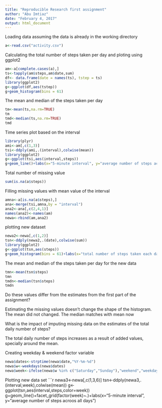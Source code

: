 ```yaml
---
title: "Reproducible Research first assignment"
author: "Abu Imtiaz"
date: "February 4, 2017"
output: html_document
---
```


Loading data assuming the data is already in the working directory
```r
a<-read.csv("activity.csv")
```

Calculating the total number of steps taken per day and ploting using ggplot2
```r
am<-a[complete.cases(a),]
ts<-tapply(am$steps,am$date,sum)
df<- data.frame(date = names(ts), tstep = ts)
library(ggplot2)
g<-ggplot(df,aes(tstep))
g+geom_histogram(bins = 61)
```

The mean and median of the steps taken per day
```r
tm<-mean(ts,na.rm=TRUE)
tm
tmd<-median(ts,na.rm=TRUE)
tmd
```

Time series plot based on the interval
```r
library(plyr)
ami<-am[,c(1,3)]
tsi<-ddply(ami,.(interval),colwise(mean))
library(ggplot2)
g<-ggplot(tsi,aes(interval,steps))
g+geom_line()+labs(x="5-minute interval", y="average number of steps acroos all days")
```

Total number of missing value
```r
sum(is.na(a$steps))
```

Filling missing values with mean value of the interval
```r
amna<-a[is.na(a$steps),]
ana<-merge(tsi,amna,by = "interval")
ana2<-ana[,c(2,4,1)]
names(ana2)<-names(am)
newa<-rbind(am,ana2)
```

plotting new dataset
```r
newa2<-newa[,c(1,2)]
tsn<-ddply(newa2,.(date),colwise(sum))
library(ggplot2)
g<-ggplot(tsn,aes(steps))
g+geom_histogram(bins = 61)+labs(x="total number of steps taken each day")
```

The mean and median of the steps taken per day for the new data
```r
tmn<-mean(tsn$steps)
tmn
tmdn<-median(tsn$steps)
tmdn
```
Do these values differ from the estimates from the first part of the assignment?

Estimating the missing values doesn't change the shape of the histogram. The mean did not changed. The median matches with mean now

What is the impact of imputing missing data on the estimates of the total daily number of steps?

The total daily number of steps increases as a result of added values, specially around the mean.


Creating weekday & weekend factor variable
```r
newa$dates<-strptime(newa$date,"%Y-%m-%d")
newa$w<-weekdays(newa$dates)
newa$week<-ifelse(newa$w %in% c("Saturday","Sunday"),"weekend","weekday")
```

Plotting new data set
```r
newa3<-newa[,c(1,3,6)]
tsn<-ddply(newa3,.(interval,week),colwise(mean))
g<-ggplot(tsn,aes(interval,steps,color=week))
g+geom_line()+facet_grid(factor(week)~.)+labs(x="5-minute interval", y="average number of steps acroos all days")


